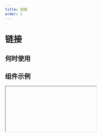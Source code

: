 ```yaml
---
title: 链接
order: 5
---
```


# 链接

## 何时使用

## 组件示例

<Iframe url="https://pre-yida-performance3.alibaba-inc.com/developer/link-v2?isRenderNav=false" />

## 组件属性

| 属性名 |  属性code  | 类型 | 数据示例  | 动态属性 | 备注 |
| :------ | :------ | :------ | :------ | :----- | :----- |
| 内容 | content | string | 图片资源地址 | 否 |  |
| 单行截断 | textOverflow | boolean | false | 否 |  |
| 链接类型 | type | string | ’page‘ | 否 |  |
| 链接地址 | url | string | ’‘ | 否 |  |
| 新开页面 | isBlank | boolean | false | 否 |  |
| 携带参数 | params | object | false | 否 | url 查询参数 |